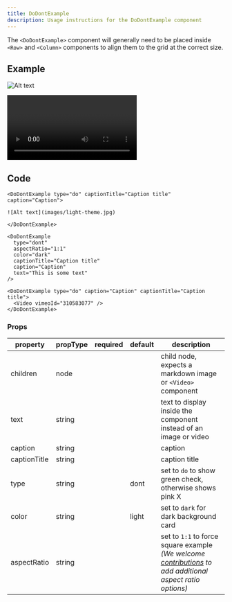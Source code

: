 ```yaml
---
title: DoDontExample
description: Usage instructions for the DoDontExample component
---
```


<PageDescription>

The `<DoDontExample>` component will generally need to be placed inside `<Row>`
and `<Column>` components to align them to the grid at the correct size.

</PageDescription>

## Example

<Row>
<Column colMd={4} colLg={4}>

<Title>Image</Title>

<DoDontExample type="do" captionTitle="Caption title" caption="Caption">

![Alt text](./../images/light-theme.jpg)

</DoDontExample>
</Column>
<Column colMd={4} colLg={4}>

<Title>Text</Title>

<DoDontExample type="dont" aspectRatio="1:1"  color="dark" captionTitle="Caption title" caption="Caption" text="This is some text" />
</Column>
</Row>
<Row>
<Column colLg={8}>

<Title>Video</Title>

<DoDontExample type="do" caption="Caption" captionTitle="Caption title">

<Video title="Video example" vimeoId="310583077" />

</DoDontExample>
</Column>
</Row>

## Code

<Title>Image</Title>

```mdx path=components/DoDontExample/DoDontExample.js src=https://github.com/carbon-design-system/gatsby-theme-carbon/tree/main/packages/gatsby-theme-carbon/src/components/DoDontExample
<DoDontExample type="do" captionTitle="Caption title" caption="Caption">

![Alt text](images/light-theme.jpg)

</DoDontExample>
```

<Title>Text</Title>

```mdx path=components/DoDontExample/DoDontExample.js src=https://github.com/carbon-design-system/gatsby-theme-carbon/tree/main/packages/gatsby-theme-carbon/src/components/DoDontExample
<DoDontExample
  type="dont"
  aspectRatio="1:1"
  color="dark"
  captionTitle="Caption title"
  caption="Caption"
  text="This is some text"
/>
```

<Title>Video</Title>

```mdx path=components/DoDontExample/DoDontExample.js src=https://github.com/carbon-design-system/gatsby-theme-carbon/tree/main/packages/gatsby-theme-carbon/src/components/DoDontExample
<DoDontExample type="do" caption="Caption" captionTitle="Caption title">
  <Video vimeoId="310583077" />
</DoDontExample>
```

### Props

| property     | propType | required | default | description                                                                                                                                                                                                                                      |
| ------------ | -------- | -------- | ------- | ------------------------------------------------------------------------------------------------------------------------------------------------------------------------------------------------------------------------------------------------ |
| children     | node     |          |         | child node, expects a markdown image or `<Video>` component                                                                                                                                                                                      |
| text         | string   |          |         | text to display inside the component instead of an image or video                                                                                                                                                                                |
| caption      | string   |          |         | caption                                                                                                                                                                                                                                          |
| captionTitle | string   |          |         | caption title                                                                                                                                                                                                                                    |
| type         | string   |          | dont    | set to `do` to show green check, otherwise shows pink X                                                                                                                                                                                          |
| color        | string   |          | light   | set to `dark` for dark background card                                                                                                                                                                                                           |
| aspectRatio  | string   |          |         | set to `1:1` to force square example <br/>_(We welcome [contributions](https://github.com/carbon-design-system/gatsby-theme-carbon/tree/main/packages/gatsby-theme-carbon/src/components/DoDontExample) to add additional aspect ratio options)_ |
